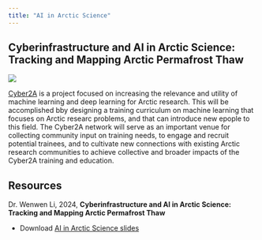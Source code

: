 ```yaml
---
title: "AI in Arctic Science"
---
```


## Cyberinfrastructure and AI in Arctic Science: Tracking and Mapping Arctic Permafrost Thaw

::: {layout-ncol="2"}

![](../images/cyber2a-logo.png)

[Cyber2A](https://cyber2a.github.io/) is a project focused on increasing the relevance and utility of machine learning and deep learning for Arctic research. This will be accomplished bby designing a training curriculum on machine learning that focuses on Arctic researc problems, and that can introduce new epople to this field.  The Cyber2A network will serve as an important venue for collecting community input on training needs, to engage and recruit potential trainees, and to cultivate new connections with existing Arctic research communities to achieve collective and broader impacts of the Cyber2A training and education.

:::

## Resources

Dr. Wenwen Li, 2024, **Cyberinfrastructure and AI in Arctic Science: Tracking and Mapping Arctic Permafrost Thaw**

- Download [AI in Arctic Science slides](../images/ai-in-arctic.pdf)

